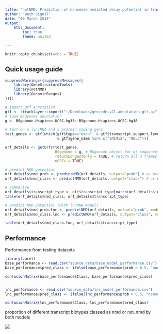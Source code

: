 ```yaml
---
title: "notNMD: Prediction of nonsense mediated decay potential in transcripts"
author: "Beth Signal"
date: "09 March 2018"
output:
    html_document:
        toc: true
        theme: united

---
```


```r
knitr::opts_chunk$set(echo = TRUE)
```

## Quick usage guide

```r
suppressWarnings({suppressMessages({
    library(GeneStructureTools)
    library(notNMD)
    library(GenomicRanges)
})})

# import gtf annotation
gtf <- rtracklayer::import("~/Downloads/gencode.v21.annotation.gtf.gz")
# load BSgenome annotation
g <- BSgenome.Hsapiens.UCSC.hg38::BSgenome.Hsapiens.UCSC.hg38

# test on a lincRNA and a protein coding gene
test_genes <- gtf[which(gtf$type=="exon"  & gtf$transcript_support_level < 3 
                        & gtf$gene_name %in% c("SMIM12", "HULC"))]

orf_details <- getOrfs(test_genes, 
                       BSgenome = g, # BSgenome object for nt sequences
                       returnLongestOnly = TRUE, # return all 3 frames
                       uORFs = TRUE)

# predict NMD potential
orf_details$nmd_prob <- predictNMD(orf_details, output="prob") # as probability value
orf_details$nmd_class <- predictNMD(orf_details, output="class") # as binary class

# summarise
orf_details$transcript_type <- gtf$transcript_type[match(orf_details$id, gtf$transcript_id)]
table(orf_details$nmd_class, orf_details$transcript_type)

```
```r
# predict NMD potential (with lncRNA model)
orf_details$nmd_prob.lnc <- predictNMD(orf_details, output="prob", model="lncRNA") # as probability value
orf_details$nmd_class.lnc <- predictNMD(orf_details, output="class", model="lncRNA") # as binary class

table(orf_details$nmd_class.lnc, orf_details$transcript_type)
```
 
## Performance

Performance from testing datasets

```r
library(caret)
base_performance <- read.csv("source_data/base_model_performance.csv")
base_performance$pred_class <- ifelse(base_performance$prob > 0.5, "nonsense_mediated_decay", "not_nmd")

confusionMatrix(base_performance$Class, base_performance$pred_class)


lnc_performance <- read.csv("source_data/lnc_model_performance.csv")
lnc_performance$pred_class <- ifelse(lnc_performance$prob > 0.5, "nonsense_mediated_decay", "not_nmd")

confusionMatrix(lnc_performance$Class, lnc_performance$pred_class)
``` 

proportion of different transcript biotypes classed as nmd or not_nmd by both models

![](base_v_lncRNA_class.png)
